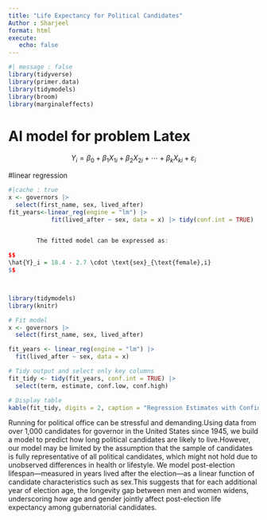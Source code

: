 ```yaml
---
title: "Life Expectancy for Political Candidates"
Author : Sharjeel
format: html
execute: 
   echo: false
---
```


```r
#| message : false
library(tidyverse)
library(primer.data)
library(tidymodels)
library(broom)
library(marginaleffects)
```
# AI model for problem Latex
$$
Y_i = \beta_0 + \beta_1 X_{1i} + \beta_2 X_{2i} + \cdots + \beta_k X_{ki} + \varepsilon_i
$$

#linear regression

```r
#|cache : true
x <- governors |>
  select(first_name, sex, lived_after)
fit_years<-linear_reg(engine = "lm") |> 
            fit(lived_after ~ sex, data = x) |> tidy(conf.int = TRUE)


        The fitted model can be expressed as:

$$
\hat{Y}_i = 18.4 - 2.7 \cdot \text{sex}_{\text{female},i}
$$




```

```r
library(tidymodels)
library(knitr)

# Fit model
x <- governors |>
  select(first_name, sex, lived_after)

fit_years <- linear_reg(engine = "lm") |>
  fit(lived_after ~ sex, data = x)

# Tidy output and select only key columns
fit_tidy <- tidy(fit_years, conf.int = TRUE) |>
  select(term, estimate, conf.low, conf.high)

# Display table
kable(fit_tidy, digits = 2, caption = "Regression Estimates with Confidence Intervals")

```

Running for political office can be stressful and demanding.Using data from over 1,000 candidates for governor in the United States since 1945, we build a model to predict how long political candidates are likely to live.However, our model may be limited by the assumption that the sample of candidates is fully representative of all political candidates, which might not hold due to unobserved differences in health or lifestyle. We model post-election lifespan—measured in years lived after the election—as a linear function of candidate characteristics such as sex.This suggests that for each additional year of election age, the longevity gap between men and women widens, underscoring how age and gender jointly affect post-election life expectancy among gubernatorial candidates.
